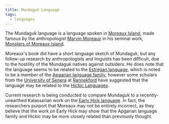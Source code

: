 ```yaml
---
title: Mundaguk Language
tags:
  - languages
---
```



The Mundaguk language is a language spoken in
[Moreaux Island](../locations/moreaux-island.mdx), made famous by the
anthropologist [Marvin Moreaux](../characters/marvin-moreaux.mdx) in his seminal
work, [Monsters of Moreaux Island](../misc/monsters-of-moreaux-island.mdx).

Moreaux's book did have a short language sketch of Mundaguk, but any follow-up
research by anthropologists and linguists has been difficult, due to the
hostility of the Mundaguk natives against outsiders. He does note that the
language seems to be related to the
[Estregan language](./estregan.mdx), which is noted to be a member of
the [Apgarian language family](./apgarian.mdx), however some scholars
from the [University of Senera](../organizations/university-of-senera.mdx) at
[Rannekford](../locations/rannekford.mdx) have suggested that the language may be
related to the [Hickic Languages](./hick.mdx).

Current research is being conducted to compare Mundaguk to a recently-unearthed
Kalassarian work on the
[Early Hick language](./hickic/early-hick/index.mdx). In fact, the
researchers purport that Moreaux may not be entirely incorrect, as they believe
that the work on Early Hick may show that the Apgarian language family and
Hickic may be more closely related than previously thought.
